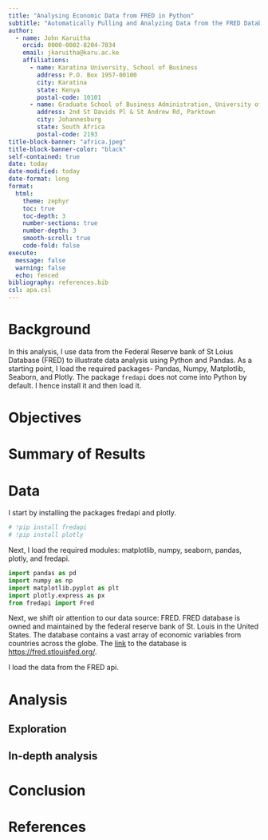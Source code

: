 ```yaml
---
title: "Analysing Economic Data from FRED in Python"
subtitle: "Automatically Pulling and Analyzing Data from the FRED Databased in Python"
author:
  - name: John Karuitha
    orcid: 0000-0002-8204-7034
    email: jkaruitha@karu.ac.ke
    affiliations:
      - name: Karatina University, School of Business
        address: P.O. Box 1957-00100
        city: Karatina
        state: Kenya
        postal-code: 10101
      - name: Graduate School of Business Administration, University of the Witwatersrand
        address: 2nd St Davids Pl & St Andrew Rd, Parktown
        city: Johannesburg
        state: South Africa
        postal-code: 2193
title-block-banner: "africa.jpeg"
title-block-banner-color: "black"
self-contained: true
date: today
date-modified: today
date-format: long
format: 
  html:
    theme: zephyr
    toc: true
    toc-depth: 3
    number-sections: true
    number-depth: 3
    smooth-scroll: true
    code-fold: false
execute: 
  message: false
  warning: false
  echo: fenced
bibliography: references.bib
csl: apa.csl
---
```


# **Background**

In this analysis, I use data from the Federal Reserve bank of St Loius Database (FRED) to illustrate data analysis using Python and Pandas. As a starting point, I load the required packages- Pandas, Numpy, Matplotlib, Seaborn, and Plotly. The package `fredapi` does not come into Python by default. I hence install it and then load it.

# **Objectives**

# **Summary of Results**

# **Data**
I start by installing the packages fredapi and plotly.

```python
# !pip install fredapi
# !pip install plotly
```

Next, I load the required modules: matplotlib, numpy, seaborn, pandas, plotly, and fredapi.


```python
import pandas as pd
import numpy as np
import matplotlib.pyplot as plt
import plotly.express as px
from fredapi import Fred
```

Next, we shift oir attention to our data source: FRED. FRED database is owned and maintained by the federal reserve bank of St. Louis in the United States. The database contains a vast array of economic variables from countries across the globe. The [link](https://fred.stlouisfed.org/) to the database is <https://fred.stlouisfed.org/>.

I load the data from the FRED api.



# **Analysis**

## Exploration

## In-depth analysis

# **Conclusion**

# **References**

